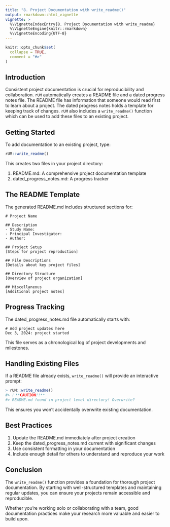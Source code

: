 ```yaml
---
title: "8. Project Documentation with write_readme()"
output: rmarkdown::html_vignette
vignette: >
  %\VignetteIndexEntry{8. Project Documentation with write_readme}
  %\VignetteEngine{knitr::rmarkdown}
  %\VignetteEncoding{UTF-8}
---
```


```r
knitr::opts_chunk$set(
  collapse = TRUE,
  comment = "#>"
)
```

## Introduction

Consistent project documentation is crucial for reproducibility and collaboration. `rUM` automatically creates a README file and a dated progress notes file. The README file has information that someone would read first to learn about a project. The dated progress notes holds a template for keeping track of changes. `rUM` also includes a `write_readme()` function which can be used to add these files to an existing project.

## Getting Started

To add documentation to an existing project, type:

````r
rUM::write_readme()
````

This creates two files in your project directory:

1. README.md: A comprehensive project documentation template
1. dated_progress_notes.md: A progress tracker

## The README Template

The generated README.md includes structured sections for:

````
# Project Name

## Description
- Study Name: 
- Principal Investigator: 
- Author: 

## Project Setup
[Steps for project reproduction]

## File Descriptions
[Details about key project files]

## Directory Structure
[Overview of project organization]

## Miscellaneous
[Additional project notes]
````

## Progress Tracking

The dated_progress_notes.md file automatically starts with:

````
# Add project updates here
Dec 3, 2024: project started
````

This file serves as a chronological log of project developments and milestones.

## Handling Existing Files

If a README file already exists, `write_readme()` will provide an interactive prompt:

````r
> rUM::write_readme()
#> ℹ **CAUTION!!**
#> README.md found in project level directory! Overwrite?
````

This ensures you won't accidentally overwrite existing documentation.

## Best Practices

1. Update the README.md immediately after project creation
1. Keep the dated_progress_notes.md current with significant changes
1. Use consistent formatting in your documentation
1. Include enough detail for others to understand and reproduce your work

## Conclusion
The `write_readme()` function provides a foundation for thorough project documentation. By starting with well-structured templates and maintaining regular updates, you can ensure your projects remain accessible and reproducible.

Whether you're working solo or collaborating with a team, good documentation practices make your research more valuable and easier to build upon.
